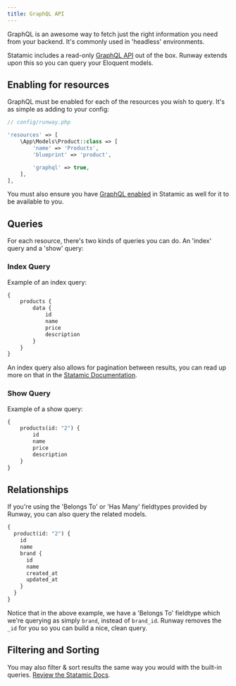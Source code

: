 ```yaml
---
title: GraphQL API
---
```


GraphQL is an awesome way to fetch just the right information you need from your backend. It's commonly used in 'headless' environments.

Statamic includes a read-only [GraphQL API](https://statamic.dev/graphql) out of the box. Runway extends upon this so you can query your Eloquent models.

## Enabling for resources

GraphQL must be enabled for each of the resources you wish to query. It's as simple as adding to your config:

```php
// config/runway.php

'resources' => [
    \App\Models\Product::class => [
        'name' => 'Products',
        'blueprint' => 'product',

        'graphql' => true,
    ],
],
```

You must also ensure you have [GraphQL enabled](https://statamic.dev/graphql#enable-graphql) in Statamic as well for it to be available to you.

## Queries

For each resource, there's two kinds of queries you can do. An 'index' query and a 'show' query:

### Index Query

Example of an index query:

```graphql
{
    products {
        data {
            id
            name
            price
            description
        }
    }
}
```

An index query also allows for pagination between results, you can read up more on that in the [Statamic Documentation](https://statamic.dev/graphql#pagination).

### Show Query

Example of a show query:

```graphql
{
    products(id: "2") {
        id
        name
        price
        description
    }
}
```

## Relationships

If you're using the 'Belongs To' or 'Has Many' fieldtypes provided by Runway, you can also query the related models.

```graphql
{
  product(id: "2") {
    id
    name
    brand {
      id
      name
      created_at
      updated_at
    }
  }
}
```

Notice that in the above example, we have a 'Belongs To' fieldtype which we're querying as simply `brand`, instead of `brand_id`. Runway removes the `_id` for you so you can build a nice, clean query.

## Filtering and Sorting

You may also filter & sort results the same way you would with the built-in queries. [Review the Statamic Docs](https://statamic.dev/graphql#filtering).
